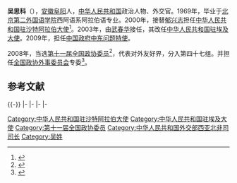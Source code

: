 '''吴思科'''（{{bd|1946年|5月}}），[[安徽|安徽]][[阜阳|阜阳]]人，[[中华人民共和国|中华人民共和国]]政治人物、外交官。1969年，毕业于[[北京第二外国语学院|北京第二外国语学院]]西阿语系阿拉伯语专业。2000年，接替[[郁兴志|郁兴志]]担任[[中国驻沙特阿拉伯大使列表|中华人民共和国驻沙特阿拉伯大使]]<ref>{{cite web|author=中华人民共和国外交部|title=中国驻沙特阿拉伯王国历任大使|url=http://www.mfa.gov.cn/chn/pds/ziliao/wjrw/2167/2169/t9165.htm|publisher=中华人民共和国外交部|accessdate=2012-03-03}}</ref>。2003年，由[[武春华|武春华]]接任，其改任[[中国驻埃及大使列表|中华人民共和国驻埃及大使]]。2009年，担任[[中国政府中东问题特使列表|中国政府中东问题特使]]。

2008年，当选[[第十一届全国政协委员|第十一届全国政协委员]]<ref>{{cite news|title=第十一届全国政协委员名单|url=http://www.indaa.com.cn/zt/2009qglh/zxzs/200903/t20090303_127573.html|accessdate=2013-04-09|newspaper=新华社北京1月25日电 中国人民政治协商会议第十一届全国委员会委员名单(共2237人，2008年1月25日政协第十届全国委员会常务委员会第二十次会议通过)|date=2008年1月25日|deadurl=yes|archiveurl=https://web.archive.org/web/20130928014403/http://www.indaa.com.cn/zt/2009qglh/zxzs/200903/t20090303_127573.html|archivedate=2013年9月28日}}</ref>，代表对外友好界，分入第四十七组。并担任[[全国政协外事委员会|全国政协外事委员会]]专委<ref>{{cite news|title=全国政协信息-吴思科|url=http://www.cppcc.gov.cn/CMS/wylibary/showJcwyxtInfoWylibary.action?tabJcwyxt.guid=11W0016420&wytype=wjwy|accessdate=2013-04-09|newspaper=全国政协委员会}}</ref>。

== 参考文献 ==
{{Reflist}}

{{-}}
{{start box}}
{{s-dip}}
|-
{{s-before|[[郁兴志|郁兴志]]}}
{{s-title|[[中国驻沙特阿拉伯大使列表|中华人民共和国驻沙特阿拉伯大使]]|2000年4月－2003年8月}}
{{s-after|[[武春華|武春華]]|rows=3}}
|-
{{s-before|[[劉曉明|劉曉明]]}}
{{s-title|[[中国驻埃及大使列表|中华人民共和国驻埃及大使]]|2003年6月－2007年11月}}
|-
{{s-new}}
{{s-title|[[中国驻阿拉伯国家联盟全权代表列表|中国驻阿拉伯国家联盟全权代表]]|2005年11月－2007年}}
|-
{{succession box|[[孙必干|孙必干]]|[[宫小生|宫小生]]|[[中国政府中东问题特使|中国政府中东问题特使]]|2009年3月－2014年9月}}
{{end box}}

[[Category:中华人民共和国驻沙特阿拉伯大使|Category:中华人民共和国驻沙特阿拉伯大使]]
[[Category:中华人民共和国驻埃及大使|Category:中华人民共和国驻埃及大使]]
[[Category:第十一届全国政协委员|Category:第十一届全国政协委员]]
[[Category:中华人民共和国外交部西亚北非司司长|Category:中华人民共和国外交部西亚北非司司长]]
[[Category:吴姓|Category:吴姓]]

{{中国政治人物小作品}}
